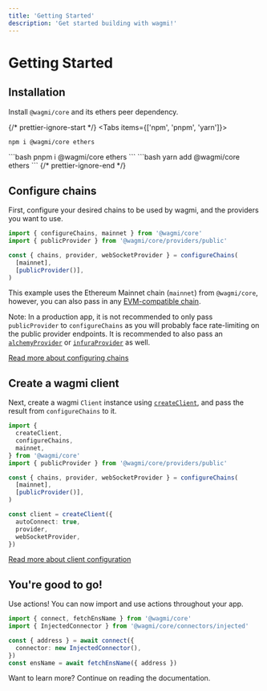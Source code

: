 ```yaml
---
title: 'Getting Started'
description: 'Get started building with wagmi!'
---
```



# Getting Started

## Installation

Install `@wagmi/core` and its ethers peer dependency.

{/* prettier-ignore-start */}
<Tabs items={['npm', 'pnpm', 'yarn']}>
  <Tab>
```bash
npm i @wagmi/core ethers
```
  </Tab>
  <Tab>
```bash
pnpm i @wagmi/core ethers
```
  </Tab>
  <Tab>
```bash
yarn add @wagmi/core ethers
```
  </Tab>
</Tabs>
{/* prettier-ignore-end */}

## Configure chains

First, configure your desired chains to be used by wagmi, and the providers you want to use.

```ts
import { configureChains, mainnet } from '@wagmi/core'
import { publicProvider } from '@wagmi/core/providers/public'

const { chains, provider, webSocketProvider } = configureChains(
  [mainnet],
  [publicProvider()],
)
```

This example uses the Ethereum Mainnet chain (`mainnet`) from `@wagmi/core`, however, you can also pass in any [EVM-compatible chain](/core/chains#wagmichains).

Note: In a production app, it is not recommended to only pass `publicProvider` to `configureChains` as you will probably face rate-limiting on the public provider endpoints. It is recommended to also pass an [`alchemyProvider`](/core/providers/alchemy) or [`infuraProvider`](/core/providers/infura) as well.

[Read more about configuring chains](/core/providers/configuring-chains)

## Create a wagmi client

Next, create a wagmi `Client` instance using [`createClient`](/core/client), and pass the result from `configureChains` to it.

```ts {14-18}
import {
  createClient,
  configureChains,
  mainnet,
} from '@wagmi/core'
import { publicProvider } from '@wagmi/core/providers/public'

const { chains, provider, webSocketProvider } = configureChains(
  [mainnet],
  [publicProvider()],
)

const client = createClient({
  autoConnect: true,
  provider,
  webSocketProvider,
})
```

[Read more about client configuration](/core/client)

## You're good to go!

Use actions! You can now import and use actions throughout your app.

```ts {4-6,7}
import { connect, fetchEnsName } from '@wagmi/core'
import { InjectedConnector } from '@wagmi/core/connectors/injected'

const { address } = await connect({
  connector: new InjectedConnector(),
})
const ensName = await fetchEnsName({ address })
```

Want to learn more? Continue on reading the documentation.
